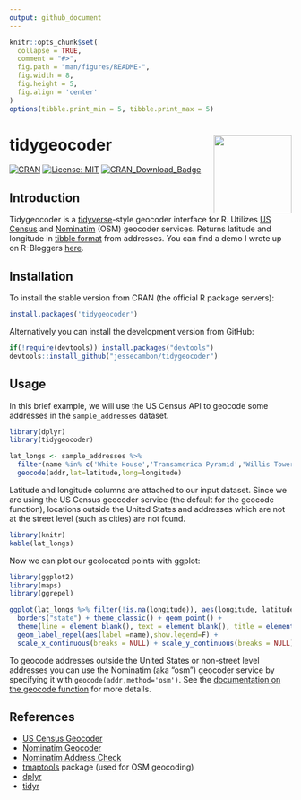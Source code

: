 ```yaml
---
output: github_document
---
```


<!-- README.md is generated from README.Rmd. Please edit that file directly and reknit -->

```r
knitr::opts_chunk$set(
  collapse = TRUE,
  comment = "#>",
  fig.path = "man/figures/README-",
  fig.width = 8,
  fig.height = 5,
  fig.align = 'center'
)
options(tibble.print_min = 5, tibble.print_max = 5)
```

# tidygeocoder <a href='https://jessecambon.github.io/tidygeocoder/'><img src='man/figures/tidygeocoder_hex.png' align="right" height="139" /></a>

<!-- badges: start -->
[![CRAN](https://www.r-pkg.org/badges/version/tidygeocoder)](https://cran.r-project.org/package=tidygeocoder)
[![License: MIT](https://img.shields.io/badge/License-MIT-yellow.svg)](https://github.com/jessecambon/tidygeocoder/blob/master/LICENSE.md)
[![CRAN\_Download\_Badge](http://cranlogs.r-pkg.org/badges/grand-total/tidygeocoder)](https://CRAN.R-project.org/package=tidygeocoder)
<!-- badges: end -->

## Introduction

Tidygeocoder is a [tidyverse](https://www.tidyverse.org/)-style geocoder interface for R. Utilizes [US Census](https://geocoding.geo.census.gov/) and [Nominatim](https://nominatim.org) (OSM) geocoder services. Returns latitude and longitude in [tibble format](https://tibble.tidyverse.org/) from addresses. You can find a demo I wrote up on R-Bloggers [here](https://www.r-bloggers.com/geocoding-with-tidygeocoder/).

## Installation

To install the stable version from CRAN (the official R package servers):

```r
install.packages('tidygeocoder')
```

Alternatively you can install the development version from GitHub:

```r
if(!require(devtools)) install.packages("devtools")
devtools::install_github("jessecambon/tidygeocoder")
```

## Usage

In this brief example, we will use the US Census API to geocode some addresses in the `sample_addresses` dataset.

```r
library(dplyr)
library(tidygeocoder)

lat_longs <- sample_addresses %>% 
  filter(name %in% c('White House','Transamerica Pyramid','Willis Tower')) %>%
  geocode(addr,lat=latitude,long=longitude)
```

Latitude and longitude columns are attached to our input dataset. Since we are using the US Census geocoder service (the default for the geocode function), locations outside the United States and addresses which are not at the street level (such as cities) are not found.

```r
library(knitr)
kable(lat_longs)
```

Now we can plot our geolocated points with ggplot:

```r
library(ggplot2)
library(maps)
library(ggrepel)

ggplot(lat_longs %>% filter(!is.na(longitude)), aes(longitude, latitude), color="grey98") +
  borders("state") + theme_classic() + geom_point() +
  theme(line = element_blank(), text = element_blank(), title = element_blank()) +
  geom_label_repel(aes(label =name),show.legend=F) +
  scale_x_continuous(breaks = NULL) + scale_y_continuous(breaks = NULL)
```

To geocode addresses outside the United States or non-street level addresses you can use the Nominatim (aka "osm") geocoder service by specifying it with `geocode(addr,method='osm')`. See the [documentation on the geocode function](https://jessecambon.github.io/tidygeocoder/reference/geocode.html) for more details.

## References

* [US Census Geocoder](https://geocoding.geo.census.gov/)
* [Nominatim Geocoder](https://nominatim.org)
* [Nominatim Address Check](https://nominatim.openstreetmap.org/)
* [tmaptools](https://cran.r-project.org/package=tmaptools) package (used for OSM geocoding)
* [dplyr](https://dplyr.tidyverse.org/)
* [tidyr](https://tidyr.tidyverse.org)
